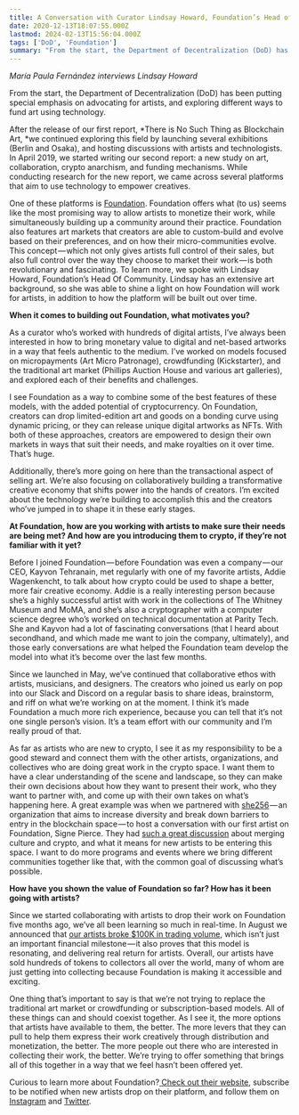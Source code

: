 ```yaml
---
title: A Conversation with Curator Lindsay Howard, Foundation’s Head of Community
date: 2020-12-13T18:07:55.000Z
lastmod: 2024-02-13T15:56:04.000Z
tags: ['DoD', 'Foundation']
summary: "From the start, the Department of Decentralization (DoD) has been putting special emphasis on advocating for artists, and exploring…"
---
```


*María Paula Fernández interviews Lindsay Howard*

From the start, the Department of Decentralization (DoD) has been putting special emphasis on advocating for artists, and exploring different ways to fund art using technology.

After the release of our first report, *There is No Such Thing as Blockchain Art, *we continued exploring this field by launching several exhibitions (Berlin and Osaka), and hosting discussions with artists and technologists. In April 2019, we started writing our second report: a new study on art, collaboration, crypto anarchism, and funding mechanisms. While conducting research for the new report, we came across several platforms that aim to use technology to empower creatives.

One of these platforms is [Foundation](https://foundation.app/). Foundation offers what (to us) seems like the most promising way to allow artists to monetize their work, while simultaneously building up a community around their practice. Foundation also features art markets that creators are able to custom-build and evolve based on their preferences, and on how their micro-communities evolve. This concept — which not only gives artists full control of their sales, but also full control over the way they choose to market their work — is both revolutionary and fascinating. To learn more, we spoke with Lindsay Howard, Foundation’s Head Of Community. Lindsay has an extensive art background, so she was able to shine a light on how Foundation will work for artists, in addition to how the platform will be built out over time.

**When it comes to building out Foundation, what motivates you?**

As a curator who’s worked with hundreds of digital artists, I’ve always been interested in how to bring monetary value to digital and net-based artworks in a way that feels authentic to the medium. I’ve worked on models focused on micropayments (Art Micro Patronage), crowdfunding (Kickstarter), and the traditional art market (Phillips Auction House and various art galleries), and explored each of their benefits and challenges.

I see Foundation as a way to combine some of the best features of these models, with the added potential of cryptocurrency. On Foundation, creators can drop limited-edition art and goods on a bonding curve using dynamic pricing, or they can release unique digital artworks as NFTs. With both of these approaches, creators are empowered to design their own markets in ways that suit their needs, and make royalties on it over time. That’s huge.

Additionally, there’s more going on here than the transactional aspect of selling art. We’re also focusing on collaboratively building a transformative creative economy that shifts power into the hands of creators. I’m excited about the technology we’re building to accomplish this and the creators who’ve jumped in to shape it in these early stages.

**At Foundation, how are you working with artists to make sure their needs are being met? And how are you introducing them to crypto, if they’re not familiar with it yet?**

Before I joined Foundation — before Foundation was even a company — our CEO, Kayvon Tehranain, met regularly with one of my favorite artists, Addie Wagenkencht, to talk about how crypto could be used to shape a better, more fair creative economy. Addie is a really interesting person because she’s a highly successful artist with work in the collections of The Whitney Museum and MoMA, and she’s also a cryptographer with a computer science degree who’s worked on technical documentation at Parity Tech. She and Kayvon had a lot of fascinating conversations (that I heard about secondhand, and which made me want to join the company, ultimately), and those early conversations are what helped the Foundation team develop the model into what it’s become over the last few months.

Since we launched in May, we’ve continued that collaborative ethos with artists, musicians, and designers. The creators who joined us early on pop into our Slack and Discord on a regular basis to share ideas, brainstorm, and riff on what we’re working on at the moment. I think it’s made Foundation a much more rich experience, because you can tell that it’s not one single person’s vision. It’s a team effort with our community and I’m really proud of that.

As far as artists who are new to crypto, I see it as my responsibility to be a good steward and connect them with the other artists, organizations, and collectives who are doing great work in the crypto space. I want them to have a clear understanding of the scene and landscape, so they can make their own decisions about how they want to present their work, who they want to partner with, and come up with their own takes on what’s happening here. A great example was when we partnered with [she256](https://she256.org/) — an organization that aims to increase diversity and break down barriers to entry in the blockchain space — to host a conversation with our first artist on Foundation, Signe Pierce. They had [such a great discussion](https://www.instagram.com/p/CCqzsN2hYR5/) about merging culture and crypto, and what it means for new artists to be entering this space. I want to do more programs and events where we bring different communities together like that, with the common goal of discussing what’s possible.

**How have you shown the value of Foundation so far? How has it been going with artists?**

Since we started collaborating with artists to drop their work on Foundation five months ago, we’ve all been learning so much in real-time. In August we announced that [our artists broke $100K in trading volume](http://fnd.info/), which isn’t just an important financial milestone — it also proves that this model is resonating, and delivering real return for artists. Overall, our artists have sold hundreds of tokens to collectors all over the world, many of whom are just getting into collecting because Foundation is making it accessible and exciting.

One thing that’s important to say is that we’re not trying to replace the traditional art market or crowdfunding or subscription-based models. All of these things can and should coexist together. As I see it, the more options that artists have available to them, the better. The more levers that they can pull to help them express their work creatively through distribution and monetization, the better. The more people out there who are interested in collecting their work, the better. We’re trying to offer something that brings all of this together in a way that we feel hasn’t been offered yet.

Curious to learn more about Foundation?[ Check out their website](https://foundation.app/), subscribe to be notified when new artists drop on their platform, and follow them on [Instagram](https://www.instagram.com/withfoundation/) and [Twitter](https://twitter.com/withFND).

